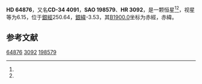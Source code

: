 {{Starbox begin
| name = HD 64876
}}
{{Starbox observe
| epoch = [[J2000.0|J2000.0]]
| constell = {{星座名待查}}<ref name=SIMBAD>{{cite web
 | url=http://simbad.u-strasbg.fr/simbad/sim-id?Ident=HR+3092
 | title =Pulsating variable Star
 | publisher=Centre de Données astronomiques de Strasbourg
 | work=SIMBAD
 | accessdate=2012-07-13}}</ref><ref name=DATA>{{cite web
 | url=http://vizier.u-strasbg.fr/viz-bin/VizieR-5?-out.add=.&-source=5050&-corr=PK=HR&-out.max=9999&HR=3092
 | title=VizieR Detailed Page
 | accessdate=2012-07-13
 | archive-date=2016-03-04
 | archive-url=https://web.archive.org/web/20160304230026/http://vizier.u-strasbg.fr/viz-bin/VizieR-5?-out.add=.&-source=5050&-corr=PK=HR&-out.max=9999&HR=3092
 | dead-url=no
 }}</ref>
| 星官 = 
| ra = {{RA|7|54|39.9}}<ref name=SIMBAD /><ref name=DATA />
| dec = {{DEC|-34|50|49}}<ref name=SIMBAD /><ref name=DATA />
| appmag_v = 6.15<ref name=SIMBAD /><ref name=DATA />
}}
{{Starbox character
| class = K4III<ref name=SIMBAD /><ref name=DATA />
| b-v = 1.53<ref name=SIMBAD /><ref name=DATA />
| u-b = 1.86<ref name=SIMBAD /><ref name=DATA />
| r-i = <ref name=SIMBAD /><ref name=DATA />
| variable = 
}}
{{Starbox astrometry
| radial_v = 1.86
| prop_mo_ra = 47
| parallax = 
| p_error = 
}}
{{Starbox catalog
| names =CD-34 4091，[[SAO星表|SAO]] 198579，[[HD星表|HD]] 64876，[[HR星表|HR]] 3092}}
{{Starbox reference |Simbad=HR+3092}}
{{Starbox end}}

'''HD 64876'''，又名'''CD-34 4091'''，'''SAO 198579'''、'''HR 3092'''，是一颗恒星<ref name=SIMBAD /><ref name=DATA />，视星等为6.15，位于[[銀道座標系|銀經]]250.64，[[銀道座標系|銀緯]]-3.53，其[[B1900.0|B1900.0]]坐标为赤經{{RA|7|50|54.2}}，赤緯{{DEC|-34|-3.53|0}}。

== 参考文献 ==
{{reflist}}

{{star-stub}}

[[Category:HD和HDE天體|64876]]
[[Category:HR天體|3092]]
[[Category:SAO天體|198579]]